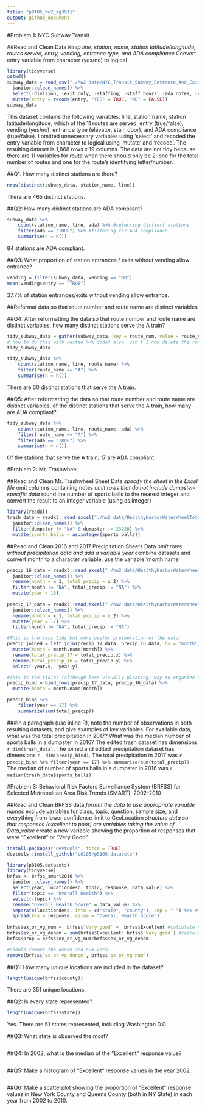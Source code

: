 ```yaml
---
title: "p8105_hw2_ag3911"
output: github_document
---
```


#Problem 1: NYC Subway Transit 

##Read and Clean Data
*Keep line, station, name, station latitude/longitude, routes served, entry, vending, entrance type, and ADA compliance
*Convert entry variable from character (yes/no) to logical
```r
library(tidyverse)
getwd()
subway_data = read_csv("./hw2 data/NYC_Transit_Subway_Entrance_And_Exit_Data.csv") %>%
  janitor::clean_names() %>%
  select(-division, -exit_only, -staffing, -staff_hours, -ada_notes, -entrance_location, -entrance_longitude, -entrance_latitude, -station_location, -corner, -east_west_street, -north_south_street, -free_crossover) %>%
  mutate(entry = recode(entry, "YES" = TRUE, "NO" = FALSE))
subway_data
```
This dataset contains the following variables: line, station name, station latitude/longitude, which of the 11 routes are served, entry (true/false), vending (yes/no), entrance type (elevator, stair, door), and ADA compliance (true/false). I omitted unnecessary variables using 'select' and recoded the entry variable from character to logical using 'mutate' and 'recode'. The resulting dataset is 1,868 rows x 19 columns. The data are not tidy because there are 11 variables for route when there should only be 2: one for the total number of routes and one for the route's identifying letter/number. 


##Q1: How many distinct stations are there? 
```r
nrow(distinct(subway_data, station_name, line))
```
There are 465 distinct stations. 

##Q2: How many distinct stations are ADA compliant?
```r
subway_data %>%
    count(station_name, line, ada) %>% #selecting distinct stations
    filter(ada == "TRUE") %>% #filtering for ADA compliance
    summarise(n = n())
```
84 stations are ADA compliant. 


##Q3: What proportion of station entrances / exits without vending allow entrance?
```r
vending = filter(subway_data, vending == "NO")
mean(vending$entry == "TRUE")
```
37.7% of station entrances/exits without vending allow entrance. 

##Reformat data so that route number and route name are distinct variables

##Q4: After reformatting the data so that route number and route name are distinct variables, how many distinct stations serve the A train?
```r
tidy_subway_data = gather(subway_data, key = route_num, value = route_name, route1:route11)
# how to do this with nested %>% code? also, can't I now delete the route_num bc seems to have no purpose? 
tidy_subway_data

tidy_subway_data %>%
    count(station_name, line, route_name) %>%
    filter(route_name == "A") %>%
    summarise(n = n())
```
There are 60 distinct stations that serve the A train.

##Q5: After reformatting the data so that route number and route name are distinct variables, of the distinct stations that serve the A train, how many are ADA compliant? 

```r
tidy_subway_data %>%
    count(station_name, line, route_name, ada) %>%
    filter(route_name == "A") %>%
    filter(ada == "TRUE") %>%
    summarise(n = n())
```
Of the stations that serve the A train, 17 are ADA compliant. 


#Problem 2: Mr. Trashwheel 

##Read and Clean Mr. Trashwheel Sheet Data 
*specify the sheet in the Excel file
*omit columns containing notes
*omit rows that do not include dumpster-specific data
*round the number of sports balls to the nearest integer and convert the result to an integer variable (using as.integer)

```r
library(readxl)
trash_data = readxl::read_excel("./hw2 data/HealthyHarborWaterWheelTotals2017-9-26.xlsx", sheet = "Mr. Trash Wheel", range = cell_cols(1:14)) %>%
  janitor::clean_names() %>%
  filter(dumpster != "NA" & dumpster != 23220) %>%
  mutate(sports_balls = as.integer(sports_balls)) 
```

##Read and Clean 2016 and 2017 Precipitation Sheets Data 
*omit rows without precipitation data and add a variable year
*combine datasets and convert month to a character variable, use the variable 'month.name'
```r
precip_16_data = readxl::read_excel("./hw2 data/HealthyHarborWaterWheelTotals2017-9-26.xlsx", sheet = "2016 Precipitation", skip = 2, col_names = FALSE) %>%
  janitor::clean_names() %>%
  rename(month = x_1, total_precip = x_2) %>%
  filter(month != "NA", total_precip != "NA") %>%
  mutate(year = 16) 
  
precip_17_data = readxl::read_excel("./hw2 data/HealthyHarborWaterWheelTotals2017-9-26.xlsx", sheet = "2017 Precipitation", skip = 2, col_names = FALSE) %>%
  janitor::clean_names() %>%
  rename(month = x_1, total_precip = x_2) %>%
  mutate(year = 17) %>%
  filter(month != "NA", total_precip != "NA")

#This is the less tidy but more useful presentation of the data: 
precip_joined = left_join(precip_17_data, precip_16_data, by = "month") %>%
  mutate(month = month.name[month]) %>%
  rename(total_precip_17 = total_precip.x) %>%
  rename(total_precip_16 = total_precip.y) %>%
  select(-year.x, -year.y)

#This is the tidier (although less visually pleasing) way to organize the data:
precip_bind = bind_rows(precip_17_data, precip_16_data) %>%
  mutate(month = month.name[month]) 

precip_bind %>%
    filter(year == 17) %>%
    summarize(sum(total_precip))
```

###In a paragraph (use inline R), note the number of observations in both resulting datasets, and give examples of key variables. For available data, what was the total precipitation in 2017? What was the median number of sports balls in a dumpster in 2016? 
The edited trash dataset has dimensions `r dim(trash_data)`. The joined and edited precipitation dataset has dimensions `r  dim(precip_bind)`. The total precipitation in 2017 was `r precip_bind %>%
filter(year == 17) %>% summarize(sum(total_precip))`. The median of number of sports balls in a dumpster in 2016 was `r median(trash_data$sports_balls)`. 


#Problem 3: Behavioral Risk Factors Surveillance System (BRFSS) for Selected Metropolitan Area Risk Trends (SMART), 2002-2010 

##Read and Clean BRFSS data
*format the data to use appropriate variable names
*exclude variables for class, topic, question, sample size, and everything from lower confidence limit to GeoLocation
*structure data so that responses (excellent to poor) are variables taking the value of Data_value
*create a new variable showing the proportion of responses that were “Excellent” or “Very Good”
```r
install.packages("devtools", force = TRUE)
devtools::install_github("p8105/p8105.datasets")

library(p8105.datasets)
library(tidyverse)
brfss <- brfss_smart2010 %>%
  janitor::clean_names() %>%
  select(year, locationdesc, topic, response, data_value) %>%
  filter(topic == "Overall Health") %>% 
  select(-topic) %>%
  rename("Overall Health Score" = data_value) %>%
  separate(locationdesc, into = c("state", "county"), sep = "-") %>% #instead of keeping     locationabbr, separate locationdesc into two columns: one with state and one with county 
  spread(key = response, value = "Overall Health Score") 
 
brfss$ex_or_vg_num =  brfss$`Very good` +  brfss$Excellent #calculate numerator (the sum of very good or excellent responses)
brfss$ex_or_vg_denom = sum(brfss$Excellent: brfss$`Very good`) #calculate denominator (the sum of all responses)
brfss$prop = brfss$ex_or_vg_num/brfss$ex_or_vg_denom

#should remove the denom and num vars: 
remove(brfss$`ex_or_vg_denom`, brfss$`ex_or_vg_num`)
```

##Q1: How many unique locations are included in the dataset?  
```r
length(unique(brfss$county))
```
There are 351 unique locations. 

##Q2: Is every state represented?
```r
length(unique(brfss$state))
```
Yes. There are 51 states represented, including Washington D.C.

##Q3: What state is observed the most?
```r
```

##Q4: In 2002, what is the median of the “Excellent” response value?
```r

```

##Q5: Make a histogram of “Excellent” response values in the year 2002.
```r

```

##Q6: Make a scatterplot showing the proportion of “Excellent” response values in New York County and Queens County (both in NY State) in each year from 2002 to 2010.
```r

```
















